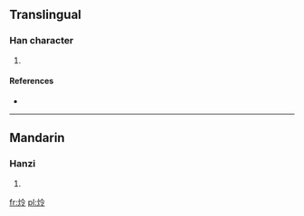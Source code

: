==Translingual==

===Han character===
{{Han char|rn=86|rad=火|as=05|sn=9|four=9882<sub>7</sub>|canj=火人戈戈 (FOII)}}

# {{defn|Han|sort=火05}}

====References====
* {{Han ref|kx=0668.170|dkj=18946|dj=1077.180|hdz=32196.060|uh=70A9|ud=28841|bh=CFB6|bd=53174}}

----

==Mandarin==

===Hanzi===
{{cmn-hanzi|pin=[[lìng]] ([[ling4]])|wg=ling<sup>4</sup>}}

# {{defn|Mandarin|sort=火05}}

[[fr:炩]]
[[pl:炩]]